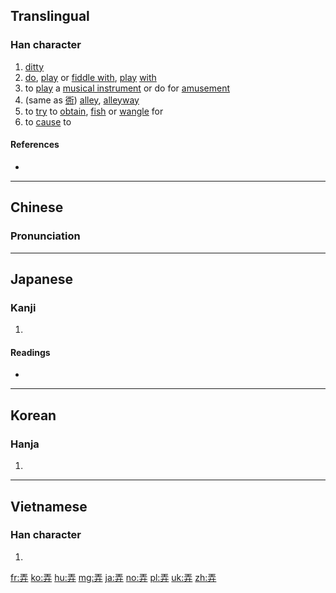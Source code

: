 ==Translingual==

===Han character===
{{Han char|rn=55|rad=廾|as=04|sn=7|four=1044<sub>1</sub>|canj=一土廿 (MGT)|ids=⿱[[王]][[廾]]}}

# [[ditty]]
# [[do]], [[play]] or [[fiddle with]], [[play]] [[with]]
# to [[play]] a [[musical instrument]] or do for [[amusement]]
# (same as [[衖]]) [[alley]], [[alleyway]]
# to [[try]] to [[obtain]], [[fish]] or [[wangle]] for
# to [[cause]] to

====References====
* {{Han ref|kx=0353.170|dkj=09596|dj=0669.010|hdz=10515.010|uh=5F04|ud=24324|bh=A7CB|bd=42955}}

----

==Chinese==
{{zh-forms}}

===Pronunciation===
{{zh-pron
|m=nòng
|c=lung6,nung6
|mn=lāng/lōng
|mc=y
|oc=y
|ma=Zh-nòng.ogg
|cat=n,v
}}

----

==Japanese==

===Kanji===
{{ja-kanji|grade=c|rs=廾04}}

# {{defn|lang=ja|sort=廾04}}

====Readings====
* {{ja-readings|on=[[ろう]] (rō)|kun=[[もてあそぶ]] (moteasobu), [[たわむれる]] (tawamureru), [[いじる]] (ijiru), [[いじくる]] (ijikuru), [[いらう]] (irau), [[いろう]] (irou), [[まさぐる]] (masaguru)}}

----

==Korean==

===Hanja===
{{ko-hanja|hangeul=[[롱]], [[농]]|eumhun=|rv=rong, nong|mr=rong, nong|y=long, nong}}

# {{defn|lang=ko|sort=廾04}}

----

==Vietnamese==

===Han character===
{{vi-hantu|[[lộng]], [[lóng]], [[lồng]], [[luồng]], [[lòng]], [[lụng]], [[trổng]]|rs=廾04}}

# {{defn|lang=vi|sort=廾04}}

[[fr:弄]]
[[ko:弄]]
[[hu:弄]]
[[mg:弄]]
[[ja:弄]]
[[no:弄]]
[[pl:弄]]
[[uk:弄]]
[[zh:弄]]